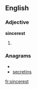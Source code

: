 ==English==

===Adjective===
'''sincerest'''

# {{superlative of|[[sincere]]}}

===Anagrams===
* {{alphagram|ceeinrsst}}
* [[secretins#English|secretins]]

[[fr:sincerest]]